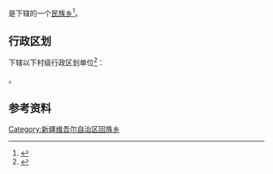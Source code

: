 {{中国乡级行政区|65/40/21/205/000}}

'''{{PAGENAMEBASE}}'''是{{PRC admin/fullname|65/40/21/205/000|3}}下辖的一个[[民族乡|民族乡]]<ref>{{PRC admin/ref sgc|{{PRC admin/parent|65/40/21/205/000}}}}</ref>。

== 行政区划 ==
{{PAGENAMEBASE}}下辖以下村级行政区划单位<ref>{{PRC admin/ref sgc|65/40/21/205/000}}</ref>：

{{PRC admin/children|65/40/21/205/000}}。

== 参考资料 ==
{{reflist}}

{{新疆行政区划小作品}}
{{PRC admin/navcat|65/40/21/205/000}}
[[Category:新疆维吾尔自治区回族乡|Category:新疆维吾尔自治区回族乡]]